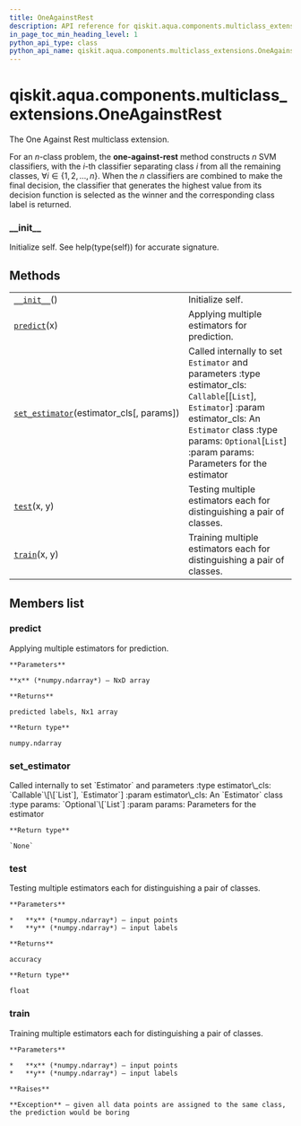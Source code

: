 ```yaml
---
title: OneAgainstRest
description: API reference for qiskit.aqua.components.multiclass_extensions.OneAgainstRest
in_page_toc_min_heading_level: 1
python_api_type: class
python_api_name: qiskit.aqua.components.multiclass_extensions.OneAgainstRest
---
```


<span id="qiskit-aqua-components-multiclass-extensions-oneagainstrest" />

# qiskit.aqua.components.multiclass\_extensions.OneAgainstRest

<Class id="qiskit.aqua.components.multiclass_extensions.OneAgainstRest" isDedicatedPage={true} github="https://github.com/qiskit-community/qiskit-aqua/tree/stable/0.8/qiskit/aqua/components/multiclass_extensions/one_against_rest.py" signature="OneAgainstRest" modifiers="class">
  The One Against Rest multiclass extension.

  For an $n$-class problem, the **one-against-rest** method constructs $n$ SVM classifiers, with the $i$-th classifier separating class $i$ from all the remaining classes, $\forall i \in \{1, 2, \ldots, n\}$. When the $n$ classifiers are combined to make the final decision, the classifier that generates the highest value from its decision function is selected as the winner and the corresponding class label is returned.

  ### \_\_init\_\_

  <Function id="qiskit.aqua.components.multiclass_extensions.OneAgainstRest.__init__" signature="__init__()">
    Initialize self. See help(type(self)) for accurate signature.
  </Function>

  ## Methods

  |                                                                                                                                                                                                      |                                                                                                                                                                                                                                         |
  | ---------------------------------------------------------------------------------------------------------------------------------------------------------------------------------------------------- | --------------------------------------------------------------------------------------------------------------------------------------------------------------------------------------------------------------------------------------- |
  | [`__init__`](#qiskit.aqua.components.multiclass_extensions.OneAgainstRest.__init__ "qiskit.aqua.components.multiclass_extensions.OneAgainstRest.__init__")()                                         | Initialize self.                                                                                                                                                                                                                        |
  | [`predict`](#qiskit.aqua.components.multiclass_extensions.OneAgainstRest.predict "qiskit.aqua.components.multiclass_extensions.OneAgainstRest.predict")(x)                                           | Applying multiple estimators for prediction.                                                                                                                                                                                            |
  | [`set_estimator`](#qiskit.aqua.components.multiclass_extensions.OneAgainstRest.set_estimator "qiskit.aqua.components.multiclass_extensions.OneAgainstRest.set_estimator")(estimator\_cls\[, params]) | Called internally to set `Estimator` and parameters :type estimator\_cls: `Callable`\[\[`List`], `Estimator`] :param estimator\_cls: An `Estimator` class :type params: `Optional`\[`List`] :param params: Parameters for the estimator |
  | [`test`](#qiskit.aqua.components.multiclass_extensions.OneAgainstRest.test "qiskit.aqua.components.multiclass_extensions.OneAgainstRest.test")(x, y)                                                 | Testing multiple estimators each for distinguishing a pair of classes.                                                                                                                                                                  |
  | [`train`](#qiskit.aqua.components.multiclass_extensions.OneAgainstRest.train "qiskit.aqua.components.multiclass_extensions.OneAgainstRest.train")(x, y)                                              | Training multiple estimators each for distinguishing a pair of classes.                                                                                                                                                                 |

  ## Members list

  ### predict

  <Function id="qiskit.aqua.components.multiclass_extensions.OneAgainstRest.predict" signature="predict(x)">
    Applying multiple estimators for prediction.

    **Parameters**

    **x** (*numpy.ndarray*) – NxD array

    **Returns**

    predicted labels, Nx1 array

    **Return type**

    numpy.ndarray
  </Function>

  ### set\_estimator

  <Function id="qiskit.aqua.components.multiclass_extensions.OneAgainstRest.set_estimator" signature="set_estimator(estimator_cls, params=None)">
    Called internally to set `Estimator` and parameters :type estimator\_cls: `Callable`\[\[`List`], `Estimator`] :param estimator\_cls: An `Estimator` class :type params: `Optional`\[`List`] :param params: Parameters for the estimator

    **Return type**

    `None`
  </Function>

  ### test

  <Function id="qiskit.aqua.components.multiclass_extensions.OneAgainstRest.test" signature="test(x, y)">
    Testing multiple estimators each for distinguishing a pair of classes.

    **Parameters**

    *   **x** (*numpy.ndarray*) – input points
    *   **y** (*numpy.ndarray*) – input labels

    **Returns**

    accuracy

    **Return type**

    float
  </Function>

  ### train

  <Function id="qiskit.aqua.components.multiclass_extensions.OneAgainstRest.train" signature="train(x, y)">
    Training multiple estimators each for distinguishing a pair of classes.

    **Parameters**

    *   **x** (*numpy.ndarray*) – input points
    *   **y** (*numpy.ndarray*) – input labels

    **Raises**

    **Exception** – given all data points are assigned to the same class, the prediction would be boring
  </Function>
</Class>

